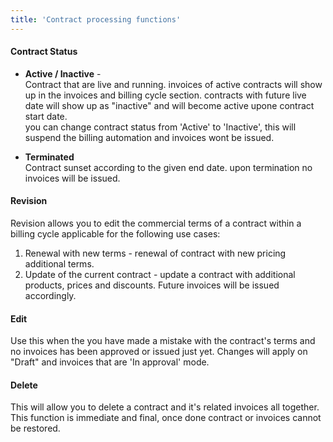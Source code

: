 ```yaml
---
title: 'Contract processing functions'
---
```


#### Contract Status
-   **Active / Inactive** - <br/>
    Contract that are live and running. invoices of active contracts will show up in the invoices and billing cycle section. contracts with future live date will show up as "inactive" and will become active upone contract start date.  
    you can change contract status from 'Active' to 'Inactive', this will suspend the billing automation and invoices wont be issued.
    
-   **Terminated** <br/>
     Contract sunset according to the given end date. upon termination no invoices will be issued.  
#### Revision
Revision allows you to edit the commercial terms of a contract within a billing cycle applicable for the following use cases:
1.  Renewal with new terms - renewal of contract with new pricing additional terms. 
2.  Update of the current contract - update a contract with additional products, prices and discounts. Future invoices will be issued accordingly.  
#### Edit
Use this when the you have made a mistake with the contract's terms and no invoices has been approved or issued just yet. Changes will apply on "Draft" and invoices that are 'In approval' mode.
#### Delete
This will allow you to delete a contract and it's related invoices all together. This function is immediate and final, once done contract or invoices cannot be restored.
